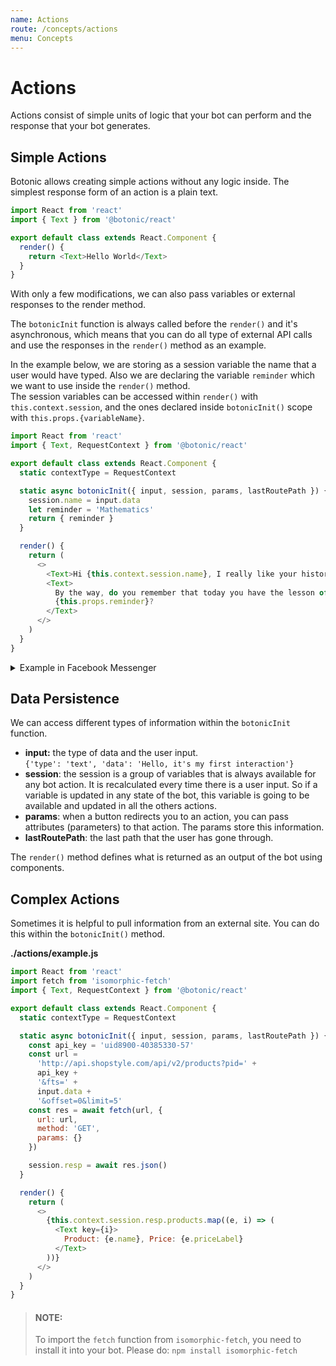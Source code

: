 ```yaml
---
name: Actions
route: /concepts/actions
menu: Concepts
---
```



# Actions

Actions consist of simple units of logic that your bot can perform and the response that your bot generates.

## Simple Actions

Botonic allows creating simple actions without any logic inside. The simplest response form of an action is a plain text.

```javascript
import React from 'react'
import { Text } from '@botonic/react'

export default class extends React.Component {
  render() {
    return <Text>Hello World</Text>
  }
}
```

With only a few modifications, we can also pass variables or external responses to the render method.

The `botonicInit` function is always called before the `render()` and it's asynchronous, which means that you can do all type of external API calls and use the responses in the `render()` method as an example.

In the example below, we are storing as a session variable the name that a user would have typed. Also we are declaring the variable `reminder` which we want to use inside the `render()` method.  
The session variables can be accessed within `render()` with `this.context.session`, and the ones declared inside `botonicInit()` scope with `this.props.{variableName}`.

```javascript
import React from 'react'
import { Text, RequestContext } from '@botonic/react'

export default class extends React.Component {
  static contextType = RequestContext

  static async botonicInit({ input, session, params, lastRoutePath }) {
    session.name = input.data 
    let reminder = 'Mathematics'
    return { reminder } 
  }

  render() {
    return (
      <>
        <Text>Hi {this.context.session.name}, I really like your history!</Text>
        <Text>
          By the way, do you remember that today you have the lesson of{' '}
          {this.props.reminder}?
        </Text>
      </>
    )
  }
}
```

<details>
<summary>Example in Facebook Messenger</summary>

<img
  src="https://botonic-doc-static.netlify.com/images/john_doe.png"
  style={{ display: 'block', margin: 'auto', maxWidth: '100%' }}
/>
</details>

## Data Persistence

We can access different types of information within the `botonicInit` function.

- **input:** the type of data and the user input.  
  `{'type': 'text', 'data': 'Hello, it's my first interaction'}`
- **session**: the session is a group of variables that is always available for any bot action. It is recalculated every time there is a user input. So if a variable is updated in any state of the bot, this variable is going to be available and updated in all the others actions.
- **params**: when a button redirects you to an action, you can pass attributes (parameters) to that action. The params store this information.
- **lastRoutePath**: the last path that the user has gone through.

The `render()` method defines what is returned as an output of the bot using components.

## Complex Actions

Sometimes it is helpful to pull information from an external site. You can do this within the `botonicInit()` method.

**./actions/example.js**

```javascript
import React from 'react'
import fetch from 'isomorphic-fetch'
import { Text, RequestContext } from '@botonic/react'

export default class extends React.Component {
  static contextType = RequestContext

  static async botonicInit({ input, session, params, lastRoutePath }) {
    const api_key = 'uid8900-40385330-57'
    const url =
      'http://api.shopstyle.com/api/v2/products?pid=' +
      api_key +
      '&fts=' +
      input.data +
      '&offset=0&limit=5'
    const res = await fetch(url, {
      url: url,
      method: 'GET',
      params: {}
    })

    session.resp = await res.json()
  }

  render() {
    return (
      <>
        {this.context.session.resp.products.map((e, i) => (
          <Text key={i}>
            Product: {e.name}, Price: {e.priceLabel}
          </Text>
        ))}
      </>
    )
  }
}
```

> #### NOTE:
>
> To import the `fetch` function from `isomorphic-fetch`, you need to install it into your bot. Please do: `npm install isomorphic-fetch` 

<div style={{display:"flex", justifyContent:"space-between"}}>
  <NextButton title="Botonic Settings" href="/concepts/botonic-settings" />
</div>